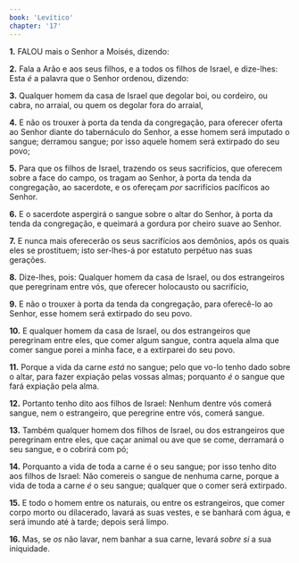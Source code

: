 ```yaml
---
book: 'Levítico'
chapter: '17'
---
```


**1.** FALOU mais o Senhor a Moisés, dizendo:

**2.** Fala a Arão e aos seus filhos, e a todos os filhos de Israel, e dize-lhes: Esta *é* a palavra que o Senhor ordenou, dizendo:

**3.** Qualquer homem da casa de Israel que degolar boi, ou cordeiro, ou cabra, no arraial, ou quem os degolar fora do arraial,

**4.** E não os trouxer à porta da tenda da congregação, para oferecer oferta ao Senhor diante do tabernáculo do Senhor, a esse homem será imputado o sangue; derramou sangue; por isso aquele homem será extirpado do seu povo;

**5.** Para que os filhos de Israel, trazendo os seus sacrifícios, que oferecem sobre a face do campo, os tragam ao Senhor, à porta da tenda da congregação, ao sacerdote, e os ofereçam *por* sacrifícios pacíficos ao Senhor.

**6.** E o sacerdote aspergirá o sangue sobre o altar do Senhor, à porta da tenda da congregação, e queimará a gordura por cheiro suave ao Senhor.

**7.** E nunca mais oferecerão os seus sacrifícios aos demônios, após os quais eles se prostituem; isto ser-lhes-á por estatuto perpétuo nas suas gerações.

**8.** Dize-lhes, pois: Qualquer homem da casa de Israel, ou dos estrangeiros que peregrinam entre vós, que oferecer holocausto ou sacrifício,

**9.** E não o trouxer à porta da tenda da congregação, para oferecê-lo ao Senhor, esse homem será extirpado do seu povo.

**10.** E qualquer homem da casa de Israel, ou dos estrangeiros que peregrinam entre eles, que comer algum sangue, contra aquela alma que comer sangue porei a minha face, e a extirparei do seu povo.

**11.** Porque a vida da carne *está* no sangue; pelo que vo-lo tenho dado sobre o altar, para fazer expiação pelas vossas almas; porquanto *é* o sangue que fará expiação pela alma.

**12.** Portanto tenho dito aos filhos de Israel: Nenhum dentre vós comerá sangue, nem o estrangeiro, que peregrine entre vós, comerá sangue.

**13.** Também qualquer homem dos filhos de Israel, ou dos estrangeiros que peregrinam entre eles, que caçar animal ou ave que se come, derramará o seu sangue, e o cobrirá com pó;

**14.** Porquanto a vida de toda a carne é o seu sangue; por isso tenho dito aos filhos de Israel: Não comereis o sangue de nenhuma carne, porque a vida de toda a carne *é* o seu sangue; qualquer que o comer será extirpado.

**15.** E todo o homem entre os naturais, ou entre os estrangeiros, que comer corpo morto ou dilacerado, lavará as suas vestes, e se banhará com água, e será imundo até à tarde; depois será limpo.

**16.** Mas, se *os* não lavar, nem banhar a sua carne, levará *sobre si* a sua iniquidade.